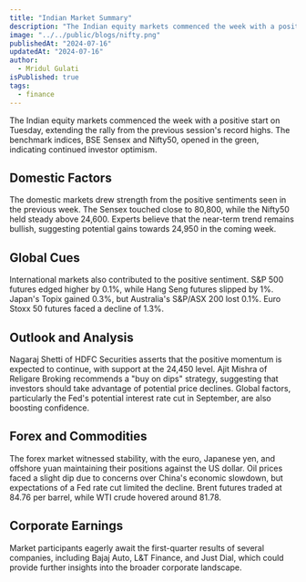 ```yaml
---
title: "Indian Market Summary"
description: "The Indian equity markets commenced the week with a positive start on Tuesday, extending the rally from the previous session's record highs. The benchmark indices, BSE Sensex and Nifty50, opened in the green, indicating continued investor optimism."
image: "../../public/blogs/nifty.png"
publishedAt: "2024-07-16"
updatedAt: "2024-07-16"
author: 
  - Mridul Gulati
isPublished: true
tags: 
  - finance
---
```


The Indian equity markets commenced the week with a positive start on Tuesday, extending the rally from the previous session's record highs. The benchmark indices, BSE Sensex and Nifty50, opened in the green, indicating continued investor optimism.

## Domestic Factors

The domestic markets drew strength from the positive sentiments seen in the previous week. The Sensex touched close to 80,800, while the Nifty50 held steady above 24,600. Experts believe that the near-term trend remains bullish, suggesting potential gains towards 24,950 in the coming week.

## Global Cues

International markets also contributed to the positive sentiment. S&P 500 futures edged higher by 0.1%, while Hang Seng futures slipped by 1%. Japan's Topix gained 0.3%, but Australia's S&P/ASX 200 lost 0.1%. Euro Stoxx 50 futures faced a decline of 1.3%.

## Outlook and Analysis

Nagaraj Shetti of HDFC Securities asserts that the positive momentum is expected to continue, with support at the 24,450 level. Ajit Mishra of Religare Broking recommends a "buy on dips" strategy, suggesting that investors should take advantage of potential price declines. Global factors, particularly the Fed's potential interest rate cut in September, are also boosting confidence.

## Forex and Commodities

The forex market witnessed stability, with the euro, Japanese yen, and offshore yuan maintaining their positions against the US dollar. Oil prices faced a slight dip due to concerns over China's economic slowdown, but expectations of a Fed rate cut limited the decline. Brent futures traded at 
84.76 per barrel, while WTI crude hovered around 81.78.

## Corporate Earnings

Market participants eagerly await the first-quarter results of several companies, including Bajaj Auto, L&T Finance, and Just Dial, which could provide further insights into the broader corporate landscape.
